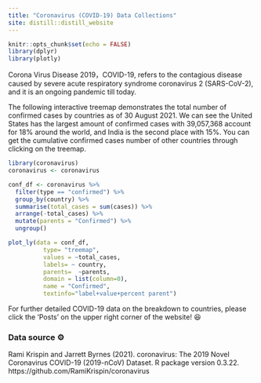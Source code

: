 ```yaml
---
title: "Coronavirus (COVID-19) Data Collections"
site: distill::distill_website
---
```



```r
knitr::opts_chunk$set(echo = FALSE)
library(dplyr)
library(plotly)
```

Corona Virus Disease 2019，COVID-19, refers to the contagious disease caused by severe acute respiratory syndrome coronavirus 2 (SARS-CoV-2), and it is an ongoing pandemic till today.

The following interactive treemap demonstrates the total number of confirmed cases by countries as of 30 August 2021. We can see the United States has the largest amount of confirmed cases with 39,057,368 account for 18% around the world, and India is the second place with 15%. You can get the cumulative confirmed cases number of other countries through clicking on the treemap.

```r
library(coronavirus)
coronavirus <- coronavirus

conf_df <- coronavirus %>% 
  filter(type == "confirmed") %>%
  group_by(country) %>%
  summarise(total_cases = sum(cases)) %>%
  arrange(-total_cases) %>%
  mutate(parents = "Confirmed") %>%
  ungroup() 

plot_ly(data = conf_df,
          type= "treemap",
          values = ~total_cases,
          labels= ~ country,
          parents=  ~parents,
          domain = list(column=0),
          name = "Confirmed",
          textinfo="label+value+percent parent")
```

For further detailed COVID-19 data on the breakdown to countries, please click the 'Posts' on the upper right corner of the website! 😆



### Data source ⚙️

Rami Krispin and Jarrett Byrnes (2021). coronavirus: The 2019 Novel Coronavirus COVID-19 (2019-nCoV) Dataset. R package version 0.3.22. https://github.com/RamiKrispin/coronavirus
